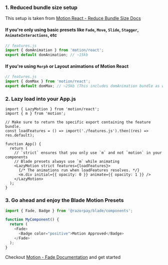 ### 1. Reduced bundle size setup

This setup is taken from [Motion React - Reduce Bundle Size Docs](https://motion.dev/docs/react-reduce-bundle-size)

#### If you're only using basic presets like `Fade`, `Move`, `Slide`, `Stagger`, `AnimateInteractions`, etc

```ts
// features.js
import { domAnimation } from 'motion/react';
export default domAnimation; // ~15kb
```

#### If you're using `Morph` or Layout animations of Motion React

```ts
// features.js
import { domMax } from 'motion/react';
export default domMax; // ~25kb (This includes domAnimation bundle as well so no need to import domAnimation again)
```

### 2. Lazy load into your App.js

```tsx
import { LazyMotion } from 'motion/react';
import { m } from 'motion';

// Make sure to return the specific export containing the feature bundle.
const loadFeatures = () => import('./features.js').then((res) => res.default);

function App() {
  return (
    // `strict` ensures that you only use `m` and not `motion` in your components
    // Blade presets always use `m` while animating
    <LazyMotion strict features={loadFeatures}>
      {/* The animations run when loadFeatures resolves. */}
      <m.div initial={{ opacity: 0 }} animate={{ opacity: 1 }} />
    </LazyMotion>
  );
}
```

### 3. Go ahead and enjoy the Blade Motion Presets

```ts
import { Fade, Badge } from '@razorpay/blade/components';

function MyComponent() {
  return (
    <Fade>
      <Badge color="positive">Motion Approved</Badge>
    </Fade>
  );
}
```

Checkout [Motion - Fade Documentation](/?path=/docs/motion-fade--docs) and get started
